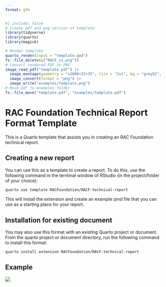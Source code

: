 ```yaml
---
format: gfm
---
```


<!-- README.md is generated from README.qmd. Please edit that file -->

```r
#| include: false
# Create pdf and png version of template
library(tidyverse)
library(quarto)
library(magick)

# Render template
quarto_render(input = "template.qmd")
fs::file_delete(c("RACF_v1.png"))
# Convert rendered PDF to PNG
image_read_pdf("template.pdf") |>
  image_montage(geometry = "x2000+25+35", tile = "2x1", bg = "grey92", shadow = TRUE) |>
  image_convert(format = "png") |>
  image_write("examples/template.png")
# Move pdf to examples folder
fs::file_move("template.pdf", "examples/template.pdf")
```

# RAC Foundation Technical Report Format Template

This is a Quarto template that assists you in creating an RAC Foundation technical report.

## Creating a new report

You can use this as a template to create a report.
To do this, use the following command in the terminal window of RStudio (in the project/folder of your choice):

```bash
quarto use template RACFoundation/RACF-technical-report
```

This will install the extension and create an example qmd file that you can use as a starting place for your report.

## Installation for existing document

You may also use this format with an existing Quarto project or document.
From the quarto project or document directory, run the following command to install this format:

```bash
quarto install extension RACFoundation/RACF-technical-report
```

## Example

[![](examples/template.png)](examples/template.pdf)
